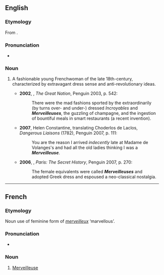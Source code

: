 {{also|merveilleuse}}
==English==

===Etymology===
From {{etyl|fr|en}} {{term|Merveilleuse|lang=fr}}.

===Pronunciation===
* {{IPA|/mɜːveɪˈjɜːz/}}

===Noun===
{{en-noun}}

# {{historical}} A fashionable young Frenchwoman of the late 18th-century, characterized by extravagant dress sense and anti-revolutionary ideas.
#*'''2002''', {{w|Colin Jones (historian)|Colin Jones}}, ''The Great Nation'', Penguin 2003, p. 542:
#*:There were the mad fashions sported by the extraordinarily (by turns over- and under-) dressed ''Incroyables'' and '''''Merveilleuses''''', the guzzling of champagne, and the ingestion of bountiful meals in smart restaurants (a recent invention).
#* '''2007''', Helen Constantine, translating Choderlos de Laclos, ''Dangerous Liaisons'' (1782), Penguin 2007, p. 111:
#*: You are the reason I arrived ''indecently'' late at Madame de Volanges's and had all the old ladies thinking I was a '''''Merveilleuse'''''.
#* '''2006''', {{w|Andrew Hussey}}, ''Paris: The Secret History'', Penguin 2007, p. 270:
#*: The female equivalents were called '''''Merveilleuses''''' and adopted Greek dress and espoused a neo-classical nostalgia.

----

==French==

===Etymology===
Noun use of feminine form of ''[[merveilleux]]'' ‘marvellous’.

===Pronunciation===
* {{IPA|/mɛʁvɛjøz/|lang=fr}}

===Noun===
{{fr-noun|f}}

# [[#English|Merveilleuse]]